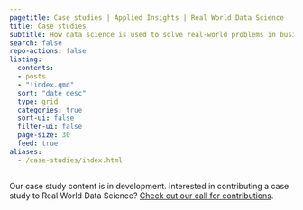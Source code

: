 ```yaml
---
pagetitle: Case studies | Applied Insights | Real World Data Science
title: Case studies
subtitle: How data science is used to solve real-world problems in business, public policy and beyond
search: false
repo-actions: false
listing:
  contents: 
  - posts
  - "!index.qmd"
  sort: "date desc"
  type: grid
  categories: true 
  sort-ui: false
  filter-ui: false
  page-size: 30
  feed: true
aliases: 
  - /case-studies/index.html
---
```

Our case study content is in development. Interested in contributing a case study to Real World Data Science? [Check out our call for contributions](/contributor-docs/call-for-contributions.qmd). 
